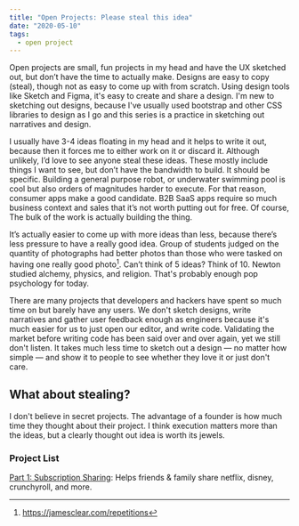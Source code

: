 ```yaml
---
title: "Open Projects: Please steal this idea"
date: "2020-05-10"
tags:
  - open project
---
```


Open projects are small, fun projects in my head and have the UX sketched out, but don’t have the time to actually make. Designs are easy to copy (steal), though not as easy to come up with from scratch. Using design tools like Sketch and Figma, it's easy to create and share a design. I'm new to sketching out designs, because I've usually used bootstrap and other CSS libraries to design as I go and this series is a practice in sketching out narratives and design. 

I usually have 3-4 ideas floating in my head and it helps to write it out, because then it forces me to either work on it or discard it. Although unlikely, I’d love to see anyone steal these ideas. These mostly include things I want to see, but don’t have the bandwidth to build. It should be specific. Building a general purpose robot, or underwater swimming pool is cool but also orders of magnitudes harder to execute. For that reason, consumer apps make a good candidate. B2B SaaS apps require so much business context and sales that it’s not worth putting out for free. Of course, The bulk of the work is actually building the thing.

It’s actually easier to come up with more ideas than less, because there’s less pressure to have a really good idea. Group of students judged on the quantity of photographs had better photos than those who were tasked on having one really good photo[^1]. Can’t think of 5 ideas? Think of 10. Newton studied alchemy, physics, and religion. That's probably enough pop psychology for today.

There are many projects that developers and hackers have spent so much time on but barely have any users. We don't sketch designs, write narratives and gather user feedback enough as engineers because it's much easier for us to just open our editor, and write code. Validating the market before writing code has been said over and over again, yet we still don't listen. It takes much less time to sketch out a design &mdash; no matter how simple &mdash; and show it to people to see whether they love it or just don't care.

## What about stealing?

I don't believe in secret projects. The advantage of a founder is how much time they thought about their project. I think execution matters more than the ideas, but a clearly thought out idea is worth its jewels.

### Project List

[Part 1: Subscription Sharing](open-project-subshare):
Helps friends & family share netflix, disney, crunchyroll, and more.

[^1]: https://jamesclear.com/repetitions
